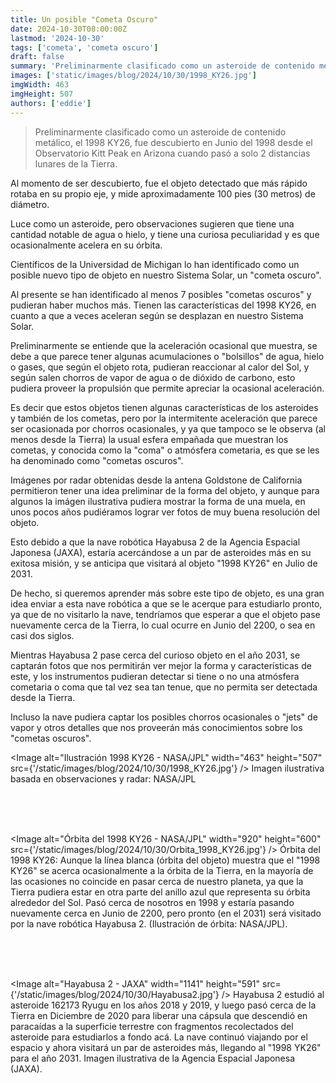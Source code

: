 ```yaml
---
title: Un posible "Cometa Oscuro"
date: 2024-10-30T08:00:00Z
lastmod: '2024-10-30'
tags: ['cometa', 'cometa oscuro']
draft: false
summary: 'Preliminarmente clasificado como un asteroide de contenido metálico, el 1998 KY26, fue descubierto en Junio del 1998 desde el Observatorio Kitt Peak en Arizona cuando pasó a solo 2 distancias lunares de la Tierra.'
images: ['static/images/blog/2024/10/30/1998_KY26.jpg']
imgWidth: 463
imgHeight: 507
authors: ['eddie']
---
```


> Preliminarmente clasificado como un asteroide de contenido metálico, el 1998 KY26, fue descubierto en Junio del 1998 desde el Observatorio Kitt Peak en Arizona cuando pasó a solo 2 distancias lunares de la Tierra.

Al momento de ser descubierto, fue el objeto detectado que más rápido rotaba en su propio eje, y mide aproximadamente 100 pies (30 metros) de diámetro.

Luce como un asteroide, pero observaciones sugieren que tiene una cantidad notable de agua o hielo, y tiene una curiosa peculiaridad y es que ocasionalmente acelera en su órbita.

Científicos de la Universidad de Michigan lo han identificado como un posible nuevo tipo de objeto en nuestro Sistema Solar, un "cometa oscuro".

Al presente se han identificado al menos 7 posibles "cometas oscuros" y pudieran haber muchos más. Tienen las características del 1998 KY26, en cuanto a que a veces aceleran según se desplazan en nuestro Sistema Solar.

Preliminarmente se entiende que la aceleración ocasional que muestra, se debe a que parece tener algunas acumulaciones o "bolsillos" de agua, hielo o gases, que según el objeto rota, pudieran reaccionar al calor del Sol, y según salen chorros de vapor de agua o de dióxido de carbono, esto pudiera proveer la propulsión que permite apreciar la ocasional aceleración.

Es decir que estos objetos tienen algunas características de los asteroides y también de los cometas, pero por la intermitente aceleración que parece ser ocasionada por chorros ocasionales, y ya que tampoco se le observa (al menos desde la Tierra) la usual esfera empañada que muestran los cometas, y conocida como la "coma" o atmósfera cometaria, es que se les ha denominado como "cometas oscuros".

Imágenes por radar obtenidas desde la antena Goldstone de California permitieron tener una idea preliminar de la forma del objeto, y aunque para algunos la imágen ilustrativa pudiera mostrar la forma de una muela, en unos pocos años pudiéramos lograr ver fotos de muy buena resolución del objeto.

Esto debido a que la nave robótica Hayabusa 2 de la Agencia Espacial Japonesa (JAXA), estaría acercándose a un par de asteroides más en su exitosa misión, y se anticipa que visitará al objeto "1998 KY26" en Julio de 2031.

De hecho, si queremos aprender más sobre este tipo de objeto, es una gran idea enviar a esta nave robótica a que se le acerque para estudiarlo pronto, ya que de no visitarlo la nave, tendríamos que esperar a que el objeto pase nuevamente cerca de la Tierra, lo cual ocurre en Junio del 2200, o sea en casi dos siglos.

Mientras Hayabusa 2 pase cerca del curioso objeto en el año 2031, se captarán fotos que nos permitirán ver mejor la forma y características de este, y los instrumentos pudieran detectar si tiene o no una atmósfera cometaria o coma que tal vez sea tan tenue, que no permita ser detectada desde la Tierra.

Incluso la nave pudiera captar los posibles chorros ocasionales o "jets" de vapor y otros detalles que nos proveerán más conocimientos sobre los "cometas oscuros".

<Image
  alt="Ilustración 1998 KY26 - NASA/JPL"
  width="463"
  height="507"
  src={'/static/images/blog/2024/10/30/1998_KY26.jpg'}
/>
<ImageCaption>Imagen ilustrativa basada en observaciones y radar: NASA/JPL</ImageCaption>

<br />
<br />
<br />

<Image
  alt="Órbita del 1998 KY26 - NASA/JPL"
  width="920"
  height="600"
  src={'/static/images/blog/2024/10/30/Orbita_1998_KY26.jpg'}
/>
<ImageCaption>
  Órbita del 1998 KY26: Aunque la línea blanca (órbita del objeto) muestra que el "1998 KY26" se
  acerca ocasionalmente a la órbita de la Tierra, en la mayoría de las ocasiones no coincide en
  pasar cerca de nuestro planeta, ya que la Tierra pudiera estar en otra parte del anillo azul que
  representa su órbita alrededor del Sol. Pasó cerca de nosotros en 1998 y estaría pasando
  nuevamente cerca en Junio de 2200, pero pronto (en el 2031) será visitado por la nave robótica
  Hayabusa 2. (Ilustración de órbita: NASA/JPL).
</ImageCaption>

<br />
<br />
<br />

<Image
  alt="Hayabusa 2 - JAXA"
  width="1141"
  height="591"
  src={'/static/images/blog/2024/10/30/Hayabusa2.jpg'}
/>
<ImageCaption>
  Hayabusa 2 estudió al asteroide 162173 Ryugu en los años 2018 y 2019, y luego pasó cerca de la
  Tierra en Diciembre de 2020 para liberar una cápsula que descendió en paracaídas a la superficie
  terrestre con fragmentos recolectados del asteroide para estudiarlos a fondo acá. La nave continuó
  viajando por el espacio y ahora visitará un par de asteroides más, llegando al "1998 YK26" para el
  año 2031. Imagen ilustrativa de la Agencia Espacial Japonesa (JAXA).
</ImageCaption>
